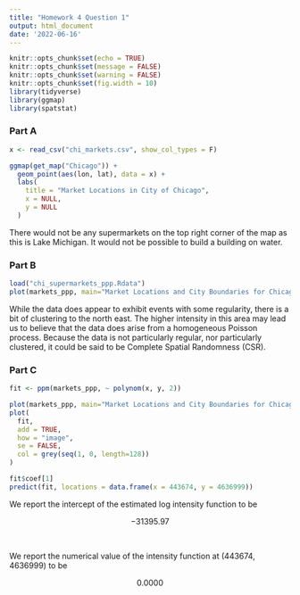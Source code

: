 ```yaml
---
title: "Homework 4 Question 1"
output: html_document
date: '2022-06-16'
---
```


```r
knitr::opts_chunk$set(echo = TRUE)
knitr::opts_chunk$set(message = FALSE)
knitr::opts_chunk$set(warning = FALSE)
knitr::opts_chunk$set(fig.width = 10)
library(tidyverse)
library(ggmap)
library(spatstat)
```

### Part A

```r
x <- read_csv("chi_markets.csv", show_col_types = F)

ggmap(get_map("Chicago")) +
  geom_point(aes(lon, lat), data = x) +
  labs(
    title = "Market Locations in City of Chicago",
    x = NULL,
    y = NULL
  )
```

There would not be any supermarkets on the top right corner of the map as this is Lake Michigan. It would not be possible to build a building on water.

### Part B

```r
load("chi_supermarkets_ppp.Rdata")
plot(markets_ppp, main="Market Locations and City Boundaries for Chicago")
```

While the data does appear to exhibit events with some regularity, there is a bit of clustering to the north east. The higher intensity in this area may lead us to believe that the data does arise from a homogeneous Poisson process. Because the data is not particularly regular, nor particularly clustered, it could be said to be Complete Spatial Randomness (CSR).

### Part C

```r
fit <- ppm(markets_ppp, ~ polynom(x, y, 2))

plot(markets_ppp, main="Market Locations and City Boundaries for Chicago")
plot(
  fit,
  add = TRUE,
  how = "image",
  se = FALSE,
  col = grey(seq(1, 0, length=128))
)

fit$coef[1]
predict(fit, locations = data.frame(x = 443674, y = 4636999))
```

We report the intercept of the estimated log intensity function to be

<center>$-31395.97$</center>\

We report the numerical value of the intensity function at $(443674,4636999)$ to be

<center>$0.0000$</center>